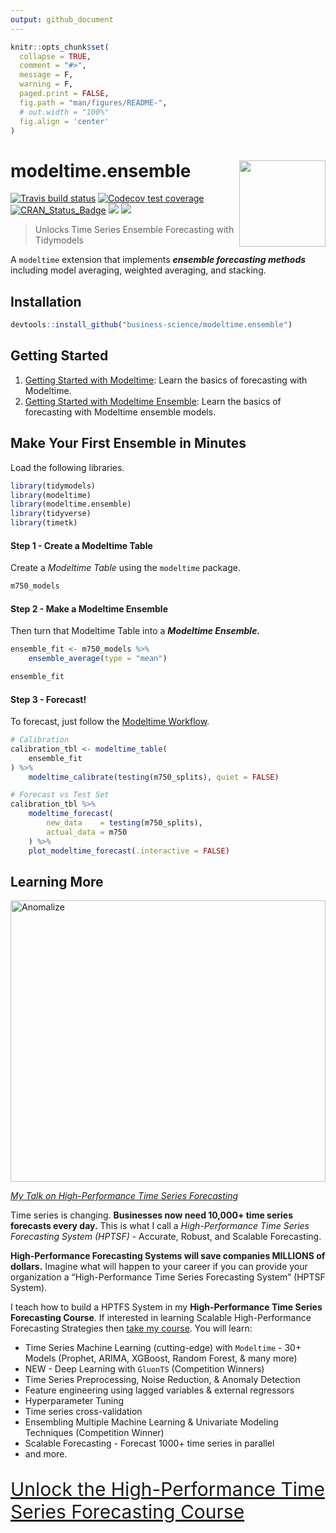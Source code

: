 ```yaml
---
output: github_document
---
```


<!-- README.md is generated from README.Rmd. Please edit that file -->

```r
knitr::opts_chunk$set(
  collapse = TRUE,
  comment = "#>",
  message = F,
  warning = F,
  paged.print = FALSE,
  fig.path = "man/figures/README-",
  # out.width = "100%"
  fig.align = 'center'
)
```

# modeltime.ensemble <img src='man/figures/logo.png' align="right" height="138.5" />

<!-- badges: start -->
[![Travis build status](https://travis-ci.com/business-science/modeltime.ensemble.svg?branch=master)](https://travis-ci.com/business-science/modeltime.ensemble)
[![Codecov test coverage](https://codecov.io/gh/business-science/modeltime.ensemble/branch/master/graph/badge.svg)](https://codecov.io/gh/business-science/modeltime.ensemble?branch=master)
[![CRAN_Status_Badge](http://www.r-pkg.org/badges/version/modeltime.ensemble)](https://cran.r-project.org/package=modeltime.ensemble)
![](http://cranlogs.r-pkg.org/badges/modeltime.ensemble?color=brightgreen)
![](http://cranlogs.r-pkg.org/badges/grand-total/modeltime.ensemble?color=brightgreen)

<!-- badges: end -->


> Unlocks Time Series Ensemble Forecasting with Tidymodels

A `modeltime` extension that implements ___ensemble forecasting methods___ including model averaging, weighted averaging, and stacking.


## Installation

``` r
devtools::install_github("business-science/modeltime.ensemble")
```

## Getting Started

1. [Getting Started with Modeltime](https://business-science.github.io/modeltime/articles/getting-started-with-modeltime.html): Learn the basics of forecasting with Modeltime. 
2. [Getting Started with Modeltime Ensemble](https://business-science.github.io/modeltime.ensemble/articles/getting-started-with-modeltime-ensemble.html): Learn the basics of forecasting with Modeltime ensemble models. 


## Make Your First Ensemble in Minutes

Load the following libraries.

```r
library(tidymodels)
library(modeltime)
library(modeltime.ensemble)
library(tidyverse)
library(timetk)
```

#### Step 1 - Create a Modeltime Table

Create a _Modeltime Table_ using the `modeltime` package. 

```r
m750_models
```

#### Step 2 - Make a Modeltime Ensemble

Then turn that Modeltime Table into a ___Modeltime Ensemble.___

```r
ensemble_fit <- m750_models %>%
    ensemble_average(type = "mean")

ensemble_fit
```

#### Step 3 - Forecast!

To forecast, just follow the [Modeltime Workflow](https://business-science.github.io/modeltime/articles/getting-started-with-modeltime.html). 

```r
# Calibration
calibration_tbl <- modeltime_table(
    ensemble_fit
) %>%
    modeltime_calibrate(testing(m750_splits), quiet = FALSE)

# Forecast vs Test Set
calibration_tbl %>%
    modeltime_forecast(
        new_data    = testing(m750_splits),
        actual_data = m750
    ) %>%
    plot_modeltime_forecast(.interactive = FALSE)
```




## Learning More

<a href="https://www.youtube.com/embed/elQb4VzRINg" target="_blank"><img src="http://img.youtube.com/vi/elQb4VzRINg/0.jpg" alt="Anomalize" width="100%" height="450"/></a>

[_My Talk on High-Performance Time Series Forecasting_](https://youtu.be/elQb4VzRINg)

Time series is changing. __Businesses now need 10,000+ time series forecasts every day.__ This is what I call a _High-Performance Time Series Forecasting System (HPTSF)_ - Accurate, Robust, and Scalable Forecasting. 

 __High-Performance Forecasting Systems will save companies MILLIONS of dollars.__ Imagine what will happen to your career if you can provide your organization a "High-Performance Time Series Forecasting System" (HPTSF System).

I teach how to build a HPTFS System in my __High-Performance Time Series Forecasting Course__. If interested in learning Scalable High-Performance Forecasting Strategies then [take my course](https://university.business-science.io/p/ds4b-203-r-high-performance-time-series-forecasting). You will learn:

- Time Series Machine Learning (cutting-edge) with `Modeltime` - 30+ Models (Prophet, ARIMA, XGBoost, Random Forest, & many more)
- NEW - Deep Learning with `GluonTS` (Competition Winners)
- Time Series Preprocessing, Noise Reduction, & Anomaly Detection
- Feature engineering using lagged variables & external regressors
- Hyperparameter Tuning
- Time series cross-validation
- Ensembling Multiple Machine Learning & Univariate Modeling Techniques (Competition Winner)
- Scalable Forecasting - Forecast 1000+ time series in parallel
- and more.

<p class="text-center" style="font-size:30px;">
<a href="https://university.business-science.io/p/ds4b-203-r-high-performance-time-series-forecasting">Unlock the High-Performance Time Series Forecasting Course</a>
</p>

